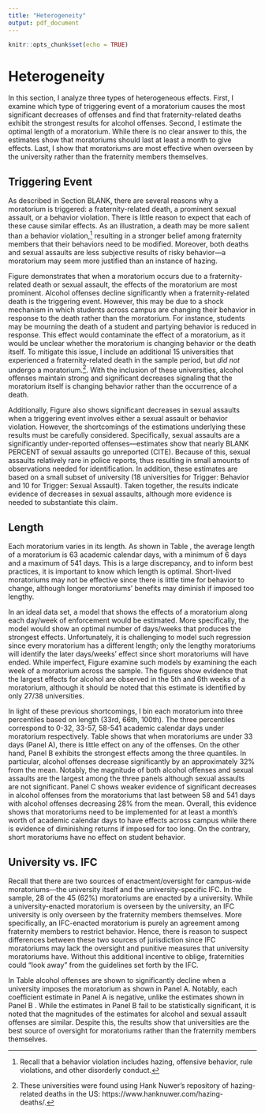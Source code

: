 ```yaml
---
title: "Heterogeneity"
output: pdf_document
---
```


```r
knitr::opts_chunk$set(echo = TRUE)
```

# Heterogeneity

In this section, I analyze three types of heterogeneous effects. First, I examine which type of triggering event of a moratorium causes the most significant decreases of offenses and find that fraternity-related deaths exhibit the strongest results for alcohol offenses. Second, I estimate the optimal length of a moratorium. While there is no clear answer to this, the estimates show that moratoriums should last at least a month to give effects. Last, I show that moratoriums are most effective when overseen by the university rather than the fraternity members themselves. 

## Triggering Event

As described in Section BLANK, there are several reasons why a moratorium is triggered: a fraternity-related death, a prominent sexual assault, or a behavior violation. There is little reason to expect that each of these cause similar effects. As an illustration, a death may be more salient than a behavior violation,^[Recall that a behavior violation includes hazing, offensive behavior, rule violations, and other disorderly conduct.] resulting in a stronger belief among fraternity members that their behaviors need to be modified. Moreover, both deaths and sexual assaults are less subjective results of risky behavior—a moratorium may seem more justified than an instance of hazing. 

Figure \ref{trigger_reg_graph} demonstrates that when a moratorium occurs due to a fraternity-related death or sexual assault, the effects of the moratorium are most prominent. Alcohol offenses decline significantly when a fraternity-related death is the triggering event. However, this may be due to a shock mechanism in which students across campus are changing their behavior in response to the death rather than the moratorium. For instance, students may be mourning the death of a student and partying behavior is reduced in response. This effect would contaminate the effect of a moratorium, as it would be unclear whether the moratorium is changing behavior or the death itself. To mitigate this issue, I include an additional 15 universities that experienced a fraternity-related death in the sample period, but *did not* undergo a moratorium.^[These universities were found using Hank Nuwer's repository of hazing-related deaths in the US: https://www.hanknuwer.com/hazing-deaths/.]. With the inclusion of these universities, alcohol offenses maintain strong and significant decreases signaling that the moratorium itself is changing behavior rather than the occurrence of a death.

Additionally, Figure \ref{trigger_reg_graph} also shows significant decreases in sexual assaults when a triggering event involves either a sexual assault or behavior violation. However, the shortcomings of the estimations underlying these results must be carefully considered. Specifically, sexual assaults are a significantly under-reported offenses—estimates show that nearly BLANK PERCENT of sexual assaults go unreported (CITE). Because of this, sexual assaults relatively rare in police reports, thus resulting in small amounts of observations needed for identification. In addition, these estimates are based on a small subset of university (18 universities for Trigger: Behavior and 10 for Trigger: Sexual Assault). Taken together, the results indicate evidence of decreases in sexual assaults, although more evidence is needed to substantiate this claim.

## Length

Each moratorium varies in its length. As shown in Table \ref{summary_stats}, the average length of a moratorium is 63 academic calendar days, with a minimum of 6 days and a maximum of 541 days. This is a large discrepancy, and to inform best practices, it is important to know which length is optimal. Short-lived moratoriums may not be effective since there is little time for behavior to change, although longer moratoriums' benefits may diminish if imposed too lengthy. 

In an ideal data set, a model that shows the effects of a moratorium along each day/week of enforcement would be estimated. More specifically, the model would show an optimal number of days/weeks that produces the strongest effects. Unfortunately, it is challenging to model such regression since every moratorium has a different length; only the lengthy moratoriums will identify the later days/weeks' effect since short moratoriums will have ended. While imperfect, Figure \ref{treatment_passing} examine such models by examining the each week of a moratorium across the sample. The figures show evidence that the largest effects for alcohol are observed in the 5th and 6th weeks of a moratorium, although it should be noted that this estimate is identified by only 27/38 universities.

In light of these previous shortcomings, I bin each moratorium into three percentiles based on length (33rd, 66th, 100th). The three percentiles correspond to 0-32, 33-57, 58-541 academic calendar days under moratorium respectively. Table \ref{quantile_table} shows that when moratoriums are under 33 days (Panel A), there is little effect on any of the offenses. On the other hand, Panel B exhibits the strongest effects among the three quantiles. In particular, alcohol offenses decrease significantly by an approximately 32% from the mean. Notably, the magnitude of both alcohol offenses and sexual assaults are the largest among the three panels although sexual assaults are not significant. Panel C shows weaker evidence of significant decreases in alcohol offenses from the moratoriums that last between 58 and 541 days with alcohol offenses decreasing 28% from the mean. Overall, this evidence shows that moratoriums need to be implemented for at least a month's worth of academic calendar days to have effects across campus while there is evidence of diminishing returns if imposed for too long. On the contrary, short moratoriums have no effect on student behavior.

## University vs. IFC

Recall that there are two sources of enactment/oversight for campus-wide moratoriums—the university itself and the university-specific IFC. In the sample, 28 of the 45 (62%) moratoriums are enacted by a university. While a university-enacted moratorium is overseen by the university, an IFC university is only overseen by the fraternity members themselves. More specifically, an IFC-enacted moratorium is purely an agreement among fraternity members to restrict behavior. Hence, there is reason to suspect differences between these two sources of jurisdiction since IFC moratoriums may lack the oversight and punitive measures that university moratoriums have. Without this additional incentive to oblige, fraternities could "look away" from the guidelines set forth by the IFC.

In Table \ref{} alcohol offenses are shown to significantly decline when a university imposes the moratorium as shown in Panel A. Notably, each coefficient estimate in Panel A is negative, unlike the estimates shown in Panel B . While the estimates in Panel B fail to be statistically significant, it is noted that the magnitudes of the estimates for alcohol and sexual assault offenses are similar. Despite this, the results show that universities are the best source of oversight for moratoriums rather than the fraternity members themselves. 
